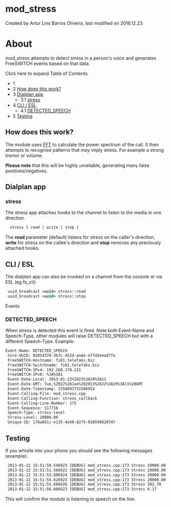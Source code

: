 
# mod_stress 

 Created by  Artur Lins Barros Oliveira, last modified on 2016.12.23

# About

mod\_stress attempts to detect stress in a person's voice and generates FreeSWITCH events based on that data.

Click here to expand Table of Contents

* 1 [](#stress)
* 2 [How does this work?](#how-does-this-work)
* 3 [Dialplan app](#dialplan-app)  
   * 3.1 [stress](#stress)
* 4 [CLI / ESL](#stress)  
   * 4.1 [DETECTED\_SPEECH](#detected_speech)
* 5 [Testing](#testing)

##   

## How does this work?

The module uses [FFT](http://en.wikipedia.org/wiki/Fast%5FFourier%5Ftransform) to calculate the power spectrum of the call. It then attempts to recognise patterns that _may_ imply stress. For example a strong tremor or volume.

**Please note** that this will be highly unreliable, generating many false positives/negatives.

## Dialplan app

### stress

The stress app attaches hooks to the channel to listen to the media in one direction.

```xml
  stress [ read | write | stop ]
```

The **read** parameter (default) listens for stress on the caller's direction, **write** for stress on the callee's direction and **stop** removes any previously attached hooks.

## CLI / ESL

The dialplan app can also be invoked on a channel from the console or via ESL (eg fs\_cli):

```xml
 uuid_broadcast <uuid> stress::read
 uuid_broadcast <uuid> stress::stop
```

Events

### DETECTED_SPEECH

When stress is detected this event is fired. Note both Event-Name and Speech-Type, other modules will raise DETECTED\_SPEECH but with a different Speech-Type. Example:

```xml
Event-Name: DETECTED_SPEECH
 Core-UUID: 82054370-3b7c-452d-aade-e77d2eead7fe
 FreeSWITCH-Hostname: fs01.telefaks.biz
 FreeSWITCH-Switchname: fs01.telefaks.biz
 FreeSWITCH-IPv4: 192.168.178.221
 FreeSWITCH-IPv6: %3A%3A1
 Event-Date-Local: 2013-01-22%2023%3A29%3A11
 Event-Date-GMT: Tue,%2022%20Jan%202013%2022%3A29%3A11%20GMT
 Event-Date-Timestamp: 1358893751566924
 Event-Calling-File: mod_stress.cpp
 Event-Calling-Function: stress_callback
 Event-Calling-Line-Number: 175
 Event-Sequence: 117716
 Speech-Type: stress-level
 Stress-Level: 20000.00
 Unique-ID: 178a661c-e135-4e50-8275-9285908287d7
```

## Testing

If you whistle into your phone you should see the following messages (example):

```xml
 2013-01-22 15:51:50.546923 [DEBUG] mod_stress.cpp:173 Stress 20000.00
 2013-01-22 15:51:51.566922 [DEBUG] mod_stress.cpp:173 Stress 20000.00
 2013-01-22 15:51:53.606924 [DEBUG] mod_stress.cpp:173 Stress 20000.00
 2013-01-22 15:51:54.626923 [DEBUG] mod_stress.cpp:173 Stress 20000.00
 2013-01-22 15:51:55.666926 [DEBUG] mod_stress.cpp:173 Stress 392.78
 2013-01-22 15:51:56.686923 [DEBUG] mod_stress.cpp:173 Stress 0.17
```

This will confirm the module is listening to speech on the line.


